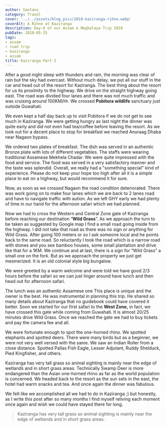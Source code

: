 ```yaml
---
author: Santanu
category: Travel
cover: '../../assets/blog_pics/2018-kaziranga-rihno.webp'
coverAlt: A Rihno at Kaziranga
description: Day-6 of our Assam & Meghalaya Trip 2018
pubDate: 2018-05-25
tags:
- assam
- road trip
- kaziranga
- assam
title: Kaziranga Part-I
---
```


After a good night sleep with thunders and rain, the morning was clear of rain but the sky had overcast. Without much delay, we put all our stuff in the car and head out of the resort for Kaziranga. The best thing about the resort for us its proximity to the highway. We drive on the straight highway going east. The road was divided four lanes and there was not much traffic and was cruising around 100KM/Hr.  We crossed **Pobitora wildlife** sanctuary just outside Guwahati.

We even kept a half day back up to visit Pobitora if we do not get to see much in Kaziranga. We were getting hungry as last night the dinner was quite early and did not even had tea/coffee before leaving the resort.  As we look out for a decent place to stop for breakfast we reached Anuraag Dhaba near Nagaon bypass.

We ordered two plates of breakfast. The dish was served in an authentic Bronze plate with lots of different vegetables.  The staffs were wearing traditional Assamese Mekhela Chadar. We were quite impressed with the food and service. The food was served in a very satisfactory manner and the taste was splendid. Overall, we really had a "something special" kind of experience. Please do not keep your hope too high after all it is a simple place to eat on a highway, but would recommend it for sure.

Now, as soon as we crossed Nagaon the road condition deteriorated. There was work going on to make four lanes which we are back to 2 lanes road and have to navigate traffic with aution. As we left GHY early we had plenty of time in our hand for the afternoon safari which we had planned. 

Now we had to cross the Western and Central Zone gate of Kaziranga before reaching our destination “**Wild Grass**”.  As we approach the turn to be taken as suggested by Google map I find a small road going inside from the highway. I did not take that road as there was no sign or anything for Wild Grass. After going 100 meters or so I ask someone local and he points back to the same road. So reluctantly I took the road which is a narrow road with stones and you see bamboo houses, some small plantation and drive like that for a 1KM.  We continue and at last, there is a sign for “Wild Grass” a small one on the fork.  But as we approach the property we just get mesmerized. It is an old colonial style big bungalow. 

We were greeted by a warm welcome and were told we have good 2/3 hours before the safari so we can just linger around have lunch and then head out for afternoon safari.  

The lunch was an authentic Assamese one This place is unique and the owner is the best. He was instrumental in planning this trip. He shared so many details about Kaziranga that no guidebook could have covered it better. Soon we started for our first safari to the **West Zone,** in fact, we have crossed this gate while coming from Guwahati. It is almost 20/25 minutes drive Wild Grass. Once we reached the gate we had to buy tickets and pay the camera fee and all.  

We were fortunate enough to spot the one-horned rhino. We spotted elephants and spotted deers. There were many birds but as a beginner, we were not very well versed with the same. We saw an Indian Roller from a close distance. Spotted Pallas Fish Eagle, Lesser Adjutant, Ruddy Shelduck, Pied Kingfisher, and others.  

Kaziranga has very tall grass so animal sighting is mainly near the edge of wetlands and in short grass areas. Technically Swamp Deer is more endangered than the Asian one-horned rhino as far as the world  population is concerned.  We headed back to the resort as the sun sets in the east, the hotel had warm snacks and tea. And once again the dinner was fabulous.  

We felt like we accomplished all we had to do in Kaziranga ;) but honestly, as I write this post after so many months I find myself reliving each moment once again and wish we could have stayed there for long.  

>Kaziranga has very tall grass so animal sighting is mainly near the edge of wetlands and in short grass areas.